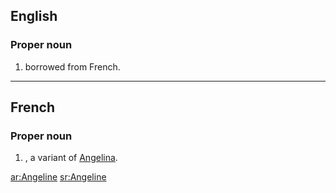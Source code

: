 ==English==

===Proper noun===
{{en-proper noun}}

# {{given name|female}} borrowed from French.

----

==French==

===Proper noun===
{{infl|fr|proper noun}}

# {{given name|female||fr:}}, a variant of [[Angelina]].

[[ar:Angeline]]
[[sr:Angeline]]